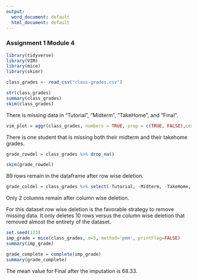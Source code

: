 ---
output:
  word_document: default
  html_document: default
---
### Assignment 1 Module 4

```{r}
library(tidyverse)
library(VIM)
library(mice)
library(skimr)
```
```{r}
class_grades <- read_csv("class-grades.csv")
```
```{r}
str(class_grades)
summary(class_grades)
skim(class_grades)
```

There is missing data in "Tutorial", "Midterm", "TakeHome", and "Final".  

```{r}
vim_plot = aggr(class_grades, numbers = TRUE, prop = c(TRUE, FALSE),cex.axis=.7)
```

There is one student that is missing both their midterm and their takehome grades.  

```{r}
grade_rowdel = class_grades %>% drop_na() 

skim(grade_rowdel)
```

89 rows remain in the dataframe after row wise deletion.  

```{r}
grade_coldel = class_grades %>% select(-Tutorial, -Midterm, -TakeHome, -Final) 
```

Only 2 columns remain after column wise deletion.  

For this dataset row wise deletion is the favorable strategy to remove missing data. It only deletes 10 rows versus the column wise deletion that removed almost the entirety of the dataset.  

```{r}
set.seed(123) 
imp_grade = mice(class_grades, m=5, method='pmm', printFlag=FALSE)
summary(imp_grade)
```
```{r}
grade_complete = complete(imp_grade) 
summary(grade_complete)
```

The mean value for Final after the imputation is 68.33.  




